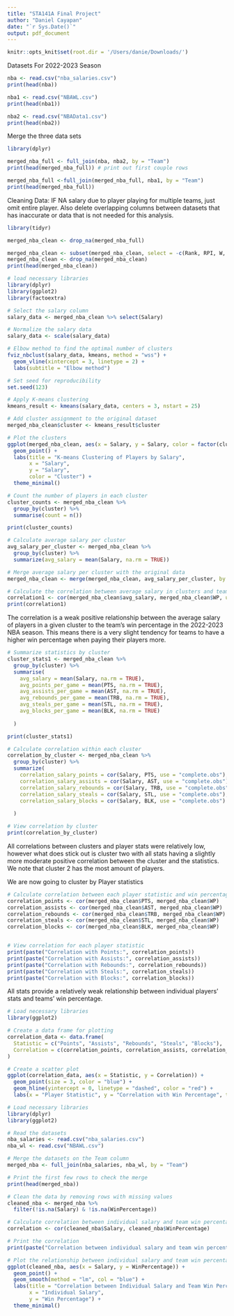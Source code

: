 ---
title: "STA141A Final Project"
author: "Daniel Cayapan"
date: "`r Sys.Date()`"
output: pdf_document
---
```{r setup, include=FALSE}
knitr::opts_knit$set(root.dir = '/Users/danie/Downloads/')
```
Datasets For 2022-2023 Season
```{r}
nba <- read.csv("nba_salaries.csv")
print(head(nba))

nba1 <- read.csv("NBAWL.csv")
print(head(nba1))

nba2 <- read.csv("NBAData1.csv")
print(head(nba2))
```
Merge the three data sets
```{r}
library(dplyr)

merged_nba_full <- full_join(nba, nba2, by = "Team")
print(head(merged_nba_full)) # print out first couple rows

merged_nba_full <-full_join(merged_nba_full, nba1, by = "Team")
print(head(merged_nba_full))
```
Cleaning Data: IF NA salary due to player playing for multiple teams, just omit entire player. Also delete overlapping columns between datasets that has inaccurate or data that is not needed for this analysis.
```{r}
library(tidyr)

merged_nba_clean <- drop_na(merged_nba_full)

merged_nba_clean <- subset(merged_nba_clean, select = -c(Rank, RPI, W, L, PCT, SOS, PWR, Player.additional, PF.y, PA, Signed))
merged_nba_clean <- drop_na(merged_nba_clean)
print(head(merged_nba_clean))
```
```{r}
# load necessary libraries
library(dplyr)
library(ggplot2)
library(factoextra)

# Select the salary column
salary_data <- merged_nba_clean %>% select(Salary)

# Normalize the salary data
salary_data <- scale(salary_data)

# Elbow method to find the optimal number of clusters
fviz_nbclust(salary_data, kmeans, method = "wss") +
  geom_vline(xintercept = 3, linetype = 2) +
  labs(subtitle = "Elbow method")

# Set seed for reproducibility
set.seed(123)

# Apply K-means clustering
kmeans_result <- kmeans(salary_data, centers = 3, nstart = 25)

# Add cluster assignment to the original dataset
merged_nba_clean$cluster <- kmeans_result$cluster

# Plot the clusters
ggplot(merged_nba_clean, aes(x = Salary, y = Salary, color = factor(cluster))) +
  geom_point() +
  labs(title = "K-means Clustering of Players by Salary",
       x = "Salary",
       y = "Salary",
       color = "Cluster") +
  theme_minimal()

```
```{r}
# Count the number of players in each cluster
cluster_counts <- merged_nba_clean %>%
  group_by(cluster) %>%
  summarise(count = n())

print(cluster_counts)
```

```{r}
# Calculate average salary per cluster
avg_salary_per_cluster <- merged_nba_clean %>%
  group_by(cluster) %>%
  summarize(avg_salary = mean(Salary, na.rm = TRUE))

# Merge average salary per cluster with the original data
merged_nba_clean <- merge(merged_nba_clean, avg_salary_per_cluster, by = "cluster")

# Calculate the correlation between average salary in clusters and team win percentage
correlation1 <- cor(merged_nba_clean$avg_salary, merged_nba_clean$WP, use = "complete.obs")
print(correlation1)
```
The correlation is a weak positive relationship between the average salary of players in a given cluster to the team's win percentage in the 2022-2023 NBA season. This means there is a very slight tendency for teams to have a higher win percentage when paying their players more.

```{r}
# Summarize statistics by cluster
cluster_stats1 <- merged_nba_clean %>%
  group_by(cluster) %>%
  summarise(
    avg_salary = mean(Salary, na.rm = TRUE),
    avg_points_per_game = mean(PTS, na.rm = TRUE),
    avg_assists_per_game = mean(AST, na.rm = TRUE),
    avg_rebounds_per_game = mean(TRB, na.rm = TRUE),
    avg_steals_per_game = mean(STL, na.rm = TRUE),
    avg_blocks_per_game = mean(BLK, na.rm = TRUE)
    
  )

print(cluster_stats1)
```
```{r}
# Calculate correlation within each cluster
correlation_by_cluster <- merged_nba_clean %>%
  group_by(cluster) %>%
  summarize(
    correlation_salary_points = cor(Salary, PTS, use = "complete.obs"),
    correlation_salary_assists = cor(Salary, AST, use = "complete.obs"),
    correlation_salary_rebounds = cor(Salary, TRB, use = "complete.obs"),
    correlation_salary_steals = cor(Salary, STL, use = "complete.obs"),
    correlation_salary_blocks = cor(Salary, BLK, use = "complete.obs")
    
  )

# View correlation by cluster
print(correlation_by_cluster)
```
All correlations between clusters and player stats were relatively low, however what does stick out is cluster two with all stats having a slightly more moderate positive correlation between the cluster and the statistics. We note that cluster 2 has the most amount of players.

We are now going to cluster by Player statistics
```{r}
# Calculate correlation between each player statistic and win percentage
correlation_points <- cor(merged_nba_clean$PTS, merged_nba_clean$WP)
correlation_assists <- cor(merged_nba_clean$AST, merged_nba_clean$WP)
correlation_rebounds <- cor(merged_nba_clean$TRB, merged_nba_clean$WP)
correlation_steals <- cor(merged_nba_clean$STL, merged_nba_clean$WP)
correlation_blocks <- cor(merged_nba_clean$BLK, merged_nba_clean$WP)


# View correlation for each player statistic
print(paste("Correlation with Points:", correlation_points))
print(paste("Correlation with Assists:", correlation_assists))
print(paste("Correlation with Rebounds:", correlation_rebounds))
print(paste("Correlation with Steals:", correlation_steals))
print(paste("Correlation with Blocks:", correlation_blocks))
```
All stats provide a relatively weak relationship between individual players' stats and teams' win percentage.
```{r}
# Load necessary libraries
library(ggplot2)

# Create a data frame for plotting
correlation_data <- data.frame(
  Statistic = c("Points", "Assists", "Rebounds", "Steals", "Blocks"),
  Correlation = c(correlation_points, correlation_assists, correlation_rebounds, correlation_steals, correlation_blocks)
)

# Create a scatter plot
ggplot(correlation_data, aes(x = Statistic, y = Correlation)) +
  geom_point(size = 3, color = "blue") +
  geom_hline(yintercept = 0, linetype = "dashed", color = "red") +
  labs(x = "Player Statistic", y = "Correlation with Win Percentage", title = "Correlation between Player Statistics and Win Percentage")

# Load necessary libraries
library(dplyr)
library(ggplot2)

# Read the datasets
nba_salaries <- read.csv("nba_salaries.csv")
nba_wl <- read.csv("NBAWL.csv")

# Merge the datasets on the Team column
merged_nba <- full_join(nba_salaries, nba_wl, by = "Team")

# Print the first few rows to check the merge
print(head(merged_nba))

# Clean the data by removing rows with missing values
cleaned_nba <- merged_nba %>% 
  filter(!is.na(Salary) & !is.na(WinPercentage))

# Calculate correlation between individual salary and team win percentage
correlation <- cor(cleaned_nba$Salary, cleaned_nba$WinPercentage)

# Print the correlation
print(paste("Correlation between individual salary and team win percentage:", correlation))

# Plot the relationship between individual salary and team win percentage
ggplot(cleaned_nba, aes(x = Salary, y = WinPercentage)) +
  geom_point() +
  geom_smooth(method = "lm", col = "blue") +
  labs(title = "Correlation between Individual Salary and Team Win Percentage",
       x = "Individual Salary",
       y = "Win Percentage") +
  theme_minimal()

```






